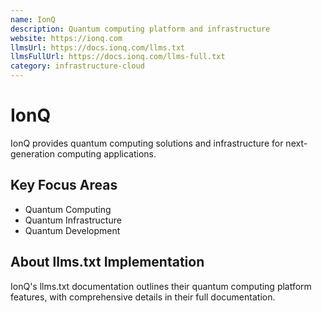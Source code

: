 ```yaml
---
name: IonQ
description: Quantum computing platform and infrastructure
website: https://ionq.com
llmsUrl: https://docs.ionq.com/llms.txt
llmsFullUrl: https://docs.ionq.com/llms-full.txt
category: infrastructure-cloud
---
```


# IonQ

IonQ provides quantum computing solutions and infrastructure for next-generation computing applications.

## Key Focus Areas

- Quantum Computing
- Quantum Infrastructure
- Quantum Development

## About llms.txt Implementation

IonQ's llms.txt documentation outlines their quantum computing platform features, with comprehensive details in their full documentation.
